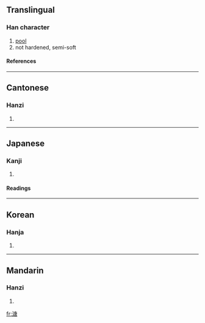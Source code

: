 ==Translingual==
===Han character===
{{Han char|rn=85|rad=水|as=10|sn=13|four=3016<sub>7</sub>|canj=水戈中口 (EILR)}}
# [[pool]]
# not hardened, semi-soft
====References====
{{Han ref|kx=0639.150|dkj=17925|dj=1046.080|hdz=31706.010|uh=6E8F|ud=28303|bh=DE46|bd=56902}}

----
==Cantonese==
===Hanzi===
{{yue-hanzi|jyut=|y=tong4}}
# {{defn|Cantonese}}

----
==Japanese==
===Kanji===
{{ja-kanji|grade=|rs=水10}}
# {{defn|Japanese}} 
====Readings====
{{ja-readings|on=[[とう]] (tō), [[どう]] (dō)|kun=[[いけ]] (ike), [[どろ]] (doro)}}

----
==Korean==
===Hanja===
{{ko-hanja|hangeul=당|eumhun=|rv=dang|mr=tang|y=tang}}
# {{defn|Korean}}

----
==Mandarin==
===Hanzi===
{{cmn-hanzi|pin=[[táng]] (tang2)|wg=t'ang<sup>2</sup>}}
# {{defn|Mandarin}}

[[fr:溏]]
